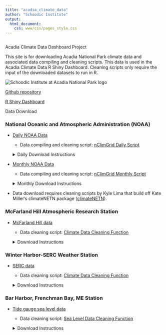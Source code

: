 ```yaml
---
title: "acadia_climate_data"
author: "Schoodic Institute"
output: 
  html_document:
    css: www/css/pages_style.css
---
```


```r
```


<!-- Wrap everything in the page wrapper -->

<div class="page-wrapper">

<!-- Title Page -->

<div class = "titlepage-box">

<!-- Title -->

<div class = "title-box">
<div class = "titlepage-title">
Acadia Climate Data Dashboard Project
</div>

<div class = "titlepage-subtitle">
This site is for downloading Acadia National Park climate data and associated data compiling and cleaning scripts. This data is used in the Acadia Climate Data R Shiny Dashboard. Cleaning scripts only require the input of the downloaded datasets to run in R. 
</div>
</div>

<!-- Image stack -->
<div class = "image-stack">
  <img src="www/img/COPY_SchoodicInstitute_Horizontal_CMYK.png" alt="Schoodic Institute at Acadia National Park logo"
        class="image-logo">
  <p class="image-text"> <a href="https://github.com/Kylelima21/acadia_climate_dashboard">Github repository</a></p>
  <p class="image-text2"> <a href="https://github.com/Kylelima21/acadia_climate_dashboard">R Shiny Dashboard</a></p>
</div>
  
</div>

<!-- Body Content -->

<div class = "bodybody">

<!-- Background box -->

<div class = "body-box">

<div class = "intro-title">
Data Download
</div>

<div class="descripbox">

<!--  NOAA  -->
<section class="data-section">

<h3>National Oceanic and Atmospheric Administration (NOAA)</h3>

<ul class="primary-list">

<li class="primary-item">

<a href="https://doi.org/10.25921/c4gt-r169">Daily NOAA Data</a>

<ul class="secondary-list">

<li class="secondary-item">

Data compiling and cleaning script: <a href="https://github.com/Kylelima21/acadia_climate_dashboard/blob/main/scripts/compile_nClimGrid_daily.R">nClimGrid Daily Script</a>

</li>

</ul>

<!-- Drop-down button -->
<details>
<summary>Daily Download Instructions</summary>
Daily NClimGrid data can be downloaded at the link provided by using your computer's terminal to download each year/month of daily data from the https server. First, you will need to install “wget” software for your operating system. Once you have it installed, on Mac/Linux open the Terminal app or on Windows open the Command Prompt (cmd). Next, decide where you would like to store the downloaded data in your files and use the cd command to move to that folder (e.g. cd C:\Users\YourUsername\Desktop\projects\acadia_climate_dashboard\data\nClimGrid_nc). Next use “wget” to download the data (e.g. wget -r -np -nd -A "*.nc" "https://www.ncei.noaa.gov/data/nclimgrid-daily/access/grids/"). After all daily data is downloaded, the data compiling R script above can be downloaded and used to help gather and clean daily NClimGrid data.
</details>

</li>

<li class="primary-item">

<a href="doi:10.7289/V5SX6B56">Monthly NOAA Data</a>

<ul class="secondary-list">

<li class="secondary-item">

Data compiling and cleaning script: <a href="https://github.com/Kylelima21/acadia_climate_dashboard/blob/main/scripts/complie_nClimGrid_monthly.R">nClimGrid Monthly Script</a>

</li>

</ul>

<!-- Drop-down button -->
<details>
<summary>Monthly Download Instructions</summary>
Monthly NClimGrid data can be downloaded at the link provided by selecting “NCEI Direct Download (archive)” or “NCEI THREDDS Catalog” in the download data selection of the page. Datasets for each climate variable available can be downloaded directly from the “NCEI Direct Download (archive)”. Once downloaded, the data compiling R script above can be downloaded and used to help gather and clean monthly NClimGrid data; each dataset containing each climate variable will simply need to be pulled in using the file path corresponding to where it’s downloaded or kept in your files. 
</details>

</li>

<li class="primary-item">

Data download requires cleaning scripts by Kyle Lima that build off Kate Miller's climateNETN package (<a href="https://github.com/KateMMiller/climateNETN">climateNETN</a>).

</li>

</ul>



<!--  McFarland  -->
<section class="data-section">

<h3>McFarland Hill Atmospheric Research Station</h3>

<ul class="primary-list">

<li class="primary-item">

<a href="https://ard-request.air-resource.com/data.aspx">McFarland Hill data</a>

<ul class="secondary-list">

<li class="secondary-item">

Data cleaning script: <a href="https://github.com/Kylelima21/acadia_climate_dashboard/blob/main/scripts/clim_data_cleaning_function.R">Climate Data Cleaning Function</a>

</li>

</ul>

</li>

<!-- Drop-down button -->
<details>
<summary>Download Instructions</summary>
The data exporting process for McFarland Hill data can be initiated at the link provided by inputting the desired time period of the data, selecting the site (ACAD-MH Acadia National Park McFarland Hill), and parameter intervals and parameters available for that time period. Then, the corresponding dataset with those specifications can be exported and downloaded as a .csv. 

The data cleaning R script above can be downloaded and used to help clean McFarland Hill data; the McFarland Hill dataset will simply need to be pulled in using the file path corresponding to where it’s downloaded or kept in your files. 
</details>

<!--  SERC  -->

</section>

<section class="data-section">

<h3>Winter Harbor-SERC Weather Station</h3>

<ul class="primary-list">

<li class="primary-item">

<a href="https://mesowest.utah.edu/cgi-bin/droman/meso_base_dyn.cgi?stn=D2258">SERC data</a>

<ul class="secondary-list">

<li class="secondary-item">

Data cleaning script: <a href="https://github.com/Kylelima21/acadia_climate_dashboard/blob/main/scripts/clim_data_cleaning_function.R">Climate Data Cleaning Function</a>

</li>

</ul>

</li>

<!-- Drop-down button -->
<details>
<summary>Download Instructions</summary>
The data exporting process for SERC data can be initiated at the link provided by clicking “Download Data” in the left hand panel. At that site, you can immediately download station data a day at a time, create a MesoWest account to download a year of data at a time, or use <a href="https://docs.synopticdata.com/">Synoptic Data API Services</a> to download larger amounts of data. At Synoptic Data API Services, you must first make an account to access its services. Then station data can be downloaded by going to “Data Services” to access the “Data Download Tool”; there, you can click “New Download” where you can choose the station you’d like to download from (SERC station ID: D2258) and the desired time period and variables. Clicking “Request Data” will process your request and bring you to a page where you can download the dataset as a .csv. 

The data cleaning R script above can be downloaded and used to help clean SERC station data; the SERC dataset will simply need to be pulled in using the file path corresponding to where it’s downloaded or kept in your files. 

</details>

<!--  Sea level  -->
</section>

<section class="data-section">

<h3>Bar Harbor, Frenchman Bay, ME Station</h3>

<ul class="primary-list">

<li class="primary-item">

<a href="https://psmsl.org/data/obtaining/stations/525.php">Tide gauge sea level data</a>

<ul class="secondary-list">

<li class="secondary-item">

Data cleaning script: <a href="https://github.com/Kylelima21/acadia_climate_dashboard/blob/dev/scripts/2-3_tidy_sea_level_data.R">Sea Level Data Cleaning Function</a>

</li>

</ul>

</li>

<!-- Drop-down button -->
<details>
<summary>Download Instructions</summary>
Both monthly and annual sea level trend data can be downloaded at the link provided by clicking “Download monthly mean sea level data” or “Download annual mean sea level data”. This will bring you to a .txt file version of the data which can be downloaded by right clicking the page and selecting  “Save as…” to save the file to where you’d like in your files. 

The data cleaning R script above can be downloaded and used to help clean Bar Harbor, Frenchman Bay, ME Station data from this source; the downloaded datasets will simply need to be pulled in using the file paths corresponding to where they are downloaded or kept in your files.
</details>

</section>

</div>
</div>

